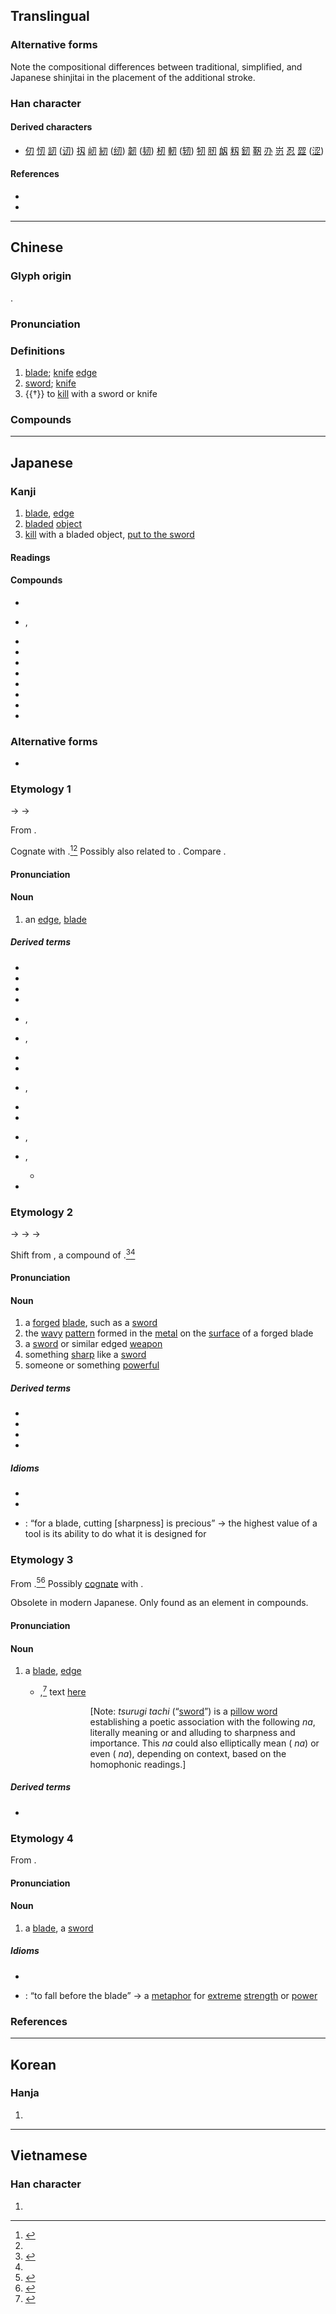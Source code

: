 {{also|刄|刅}}
{{character info/new}}
{{character info/new|0x2f81e}}
==Translingual==
{{ja-forms|刃|刃|刃}}

===Alternative forms===
Note the compositional differences between traditional, simplified, and Japanese shinjitai in the placement of the additional stroke.

===Han character===
{{Han char|rn=18|rad=刀|as=01|sn=3|four=17420|canj=SHI|ids=⿹刀丿(G),⿹刀丶(HTKV),⿻刀丶(J)}} <!-- G - China,; HTKV - Hong Kong,Taiwan, Korea,Vietnam; J - Japan -->

====Derived characters====
* [[仞]] [[㣼]] [[訒]] ([[讱]]) [[扨]] [[屻]] [[紉]] ([[纫]]) [[韌]] ([[韧]]) [[杒]] [[軔]] ([[轫]]) [[牣]] [[肕]] [[衂]] [[籾]] [[釰]] [[靭]] [[刅]] [[岃]] [[忍]] [[歰]] ([[涩]])

====References====
* {{Han ref|kx=0136.020|dkj=01850|dj=0304.070|hdz=10320.030|uh=5203|ud=20995|bh=A462|bd=42082}}
* {{Han ref|uh=2F81E}}

----

==Chinese==
{{zh-forms}}

===Glyph origin===
{{Han etyl}}
{{Han compound|刀|丶|ls=ic|t1=knife}}.

===Pronunciation===
{{zh-pron
|m=rèn
|c=jan6
|mn=qz,tp,xm:līm/kh,zz:jīm/qz,xm:līn/zz:jīn
|w=3zen
|mc=y
|oc=y
|ma=
|cat=n,v
}}

===Definitions===
{{zh-hanzi}}

# [[blade]]; [[knife]] [[edge]]
# [[sword]]; [[knife]]
# {{†}} to [[kill]] with a sword or knife

===Compounds===
{{zh-der|刃角|交光飛刃|兵不血刃|兵刃|兵無血刃|刀刃|刃兒|利刃|剚刃|劍刃|合刃|嬋娟刃|延頸待刃|張弓拔刃|手刃|推刃|游刃有餘|白刃|白刃戰|目牛游刃|芒刃|芙蓉刃|血刃|袖刃|赴火蹈刃|軍不血刃|迎刃而解|遊刃有餘|鋒刃|開刃|餘刃}}

----

==Japanese==

===Kanji===
{{ja-kanji|grade=c|rs=刀01}}

# [[blade]], [[edge]]
# [[bladed]] [[object]] {{gl|[[knife]], [[sword]], etc.}}
# [[kill]] with a bladed object, [[put to the sword]]

====Readings====
{{ja-readings
|goon=にん
|kanon=じん
|kun=は-, やいば-, な-, き-る
|nanori=ち, と
}}

====Compounds====
{{der-top|Compounds}}
* {{ja-r|刃傷|にんじょう}}
* {{ja-r|凶刃|きょうじん|rom=-}}, {{ja-r|兇刃|きょうじん}}
* {{ja-r|自刃|じじん}}
* {{ja-r|刀刃|とうじん}}
* {{ja-r|毒刃|どくじん}}
* {{ja-r|白刃|はくじん}}
* {{ja-r|氷刃|ひょうじん}}
* {{ja-r|兵刃|へいじん}}
* {{ja-r|防刃|ぼうじん}}
* {{ja-r|利刃|りじん}}
{{rel-bottom}}

===Alternative forms===
<div style="float:right;">
{{wp|lang=ja}}
{{wp|Blade}}
</div>
{{ja-kanjitab|yomi=k|は}}

* {{ja-l|刄}}

===Etymology 1===
{{IPAchar|/pa/}} → {{IPAchar|/fa/}} → {{IPAchar|/ha/}}

From {{inh|ja|ojp|sort=は|-}}.

Cognate with {{m|ja|歯|tr=ha||tooth}}.<ref name="KDJ">{{R:Kokugo Dai Jiten}}</ref><ref name="DJR"/> Possibly also related to {{m|ja|葉|tr=ha||leaf}}. Compare {{cog|en|blade}}.

====Pronunciation====
{{ja-pron|yomi=k|は|acc=1|acc_ref=DJR}}

====Noun====
{{ja-noun|は}}

# an [[edge]], [[blade]]

=====Derived terms=====
{{der-top}}
* {{ja-r|刃%毀れ|は%こぼれ}}
* {{ja-r|刃向かう|はむかう}}
* {{ja-r|刃%物|は%もの}}
* {{ja-r|刃%渡り|は%わたり}}
* {{ja-r|替%刃|かえ%ば|rom=-}}, {{ja-r|替え刃|かえば}}
* {{ja-r|片%刃|かた%ば}}, {{ja-r|片%刃|かた%は}}
* {{ja-r|白%刃|しら%は}}
* {{ja-r|直%刃|すぐ%は}}
* {{ja-r|円%刃|まる%ば|rom=-}}, {{ja-r|丸%刃|まる%ば}}
* {{ja-r|乱れ刃|みだれば}}
* {{ja-r|両%刃|もろ%は}}
* {{ja-r|諸%刃|もろ%は|rom=-}}, {{ja-r|双%刃|もろ%は}}
* {{ja-r|焼%刃|やき%ば|rom=-}}, {{ja-r|焼き刃|やきば}}
** {{ja-r|刃|やいば|[[sword]], [[blade]]|pos=see above}}
* {{ja-r|両%刃|りょう%ば}}
{{der-bottom}}

===Etymology 2===
{{ja-kanjitab|yomi=k|やいば}}
{{IPAchar|/jaki pa/}} → {{IPAchar|/jakiba/}} → {{IPAchar|/jaĩba/}} → {{IPAchar|/jaiba/}}

Shift from {{m|ja|焼き刃|tr=yakiba}}, a compound of {{com|lang=ja|sort=やいば|焼き|tr1=yaki|t1=[[burn]]ed, [[fire]]d|刃|tr2=ha|t2=[[edge]], [[blade]]|pos2=see below}}.<ref name="KDJ">{{R:Kokugo Dai Jiten}}</ref><ref name="DJR"/> {{rendaku2|sort=やいば|ha|ba}}

====Pronunciation====
{{ja-pron|yomi=k|やいば|acc=1|acc_ref=DJR|acc2=0|acc2_ref=DJR}}

====Noun====
{{ja-noun|やいば}}

# a [[forged]] [[blade]], such as a [[sword]]
# the [[wavy]] [[pattern]] formed in the [[metal]] on the [[surface]] of a forged blade
# a [[sword]] or similar edged [[weapon]]
# something [[sharp]] like a [[sword]]
# someone or something [[powerful]]

=====Derived terms=====
{{top2}}
* {{ja-r|氷の刃|こおり の やいば}}
* {{ja-r|心の刃|こころ の やいば}}
* {{ja-r|邪見の刃|じゃけん の やいば}}
* {{ja-r|情けに刃向かう刃なし|なさけ に はむかう やいば なし}}
{{bottom}}

=====Idioms=====
* {{ja-r|刃に掛かる|やいば に かかる}}
* {{ja-r|刃に伏す|やいば に ふす}}
* {{ja-r|刃は切れるが重宝|やいば は きれる が ちょうほう}}: “for a blade, cutting [sharpness] is precious” → the highest value of a tool is its ability to do what it is designed for

===Etymology 3===
{{ja-kanjitab|yomi=k|な}}

From {{inh|ja|ojp|-}}.<ref name="KDJ">{{R:Kokugo Dai Jiten}}</ref><ref name="DJR">{{R:Daijirin}}</ref> Possibly [[cognate]] with {{cog|ko|날||[[blade]]}}.

Obsolete in modern Japanese. Only found as an element in compounds.

====Pronunciation====
{{ja-pron|yomi=k|な}}

====Noun====
{{ja-noun|な}}

# {{lb|ja|sort=な|obsolete}} a [[blade]], [[edge]]
#* {{RQ:Man'yōshū|4|616}},<ref>{{R:Man'yōshū 1}}</ref> text [http://jti.lib.virginia.edu/japanese/manyoshu/Man4Yos.html#616 here]
#*: {{ja-usex|m=劔%大刀 '''名'''惜雲 吾%者%無 君%尓%不相%而 年%之経去礼者|m_kana=つるぎ%たち '''なの'''をしけく も われ%は%なし きみ%に%あはず%て とし%のへぬれば|[[剣%太刀]]'''名'''の惜しけくも我れはなし君に逢はずて年の経ぬれば|つるぎ%たち '''な''' の をしけく も われ は なし きみ に あはずて とし の へぬれば|rom=tsurugitachi '''na''' no oshikeku mo ware wa nashi kimi ni awazute toshi no henureba|I do not even miss precious '''you''', given the years that have passed without meeting with you.}}
#*:: [Note: ''tsurugi tachi'' (“[[sword]]”) is a [[w:Makurakotoba|pillow word]] establishing a poetic association with the following ''na'', literally meaning {{m|en|blade}} or {{m|en|edge}} and alluding to sharpness and importance. This ''na'' could also elliptically mean {{m|en|name}} ({{ja-l|名}} ''na'') or even {{m|en|you}} ({{ja-l|汝}} ''na''), depending on context, based on the homophonic readings.]

=====Derived terms=====
* {{ja-r|刀|かたな}}

===Etymology 4===
{{ja-kanjitab|yomi=kanon|じん}}
From {{bor|ja|ltc|sort=じん|-}} {{ltc-l|刃}}.

====Pronunciation====
{{ja-pron|yomi=kanon|じん|acc=1|acc_ref=DJR}}

====Noun====
{{ja-noun|じん}}

# a [[blade]], a [[sword]]

=====Idioms=====
* {{ja-r|刃に伏す|じん に ふす}}
* {{ja-r|刃を迎えて解く|じん を むかえて とく}}: “to fall before the blade” → a [[metaphor]] for [[extreme]] [[strength]] or [[power]]

===References===
<references/>

----

==Korean==

===Hanja===
{{ko-hanja|hangeul=인|rv=in|mr=in}}

# {{defn|lang=ko|sort=刀01}}

----

==Vietnamese==

===Han character===
{{vi-hantu|[[nhẫn]], [[nhấn]], [[nhận]]|rs=刀01}}

# {{defn|lang=vi|sort=刀01}}